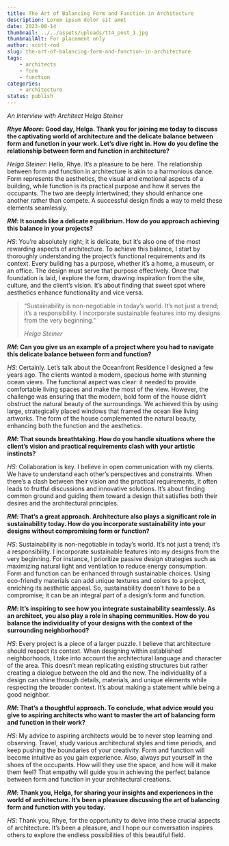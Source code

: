 ```yaml
---
title: The Art of Balancing Form and Function in Architecture
description: Lorem ipsum dolor sit amet
date: 2023-08-14
thumbnail: ../../assets/uploads/tt4_post_1.jpg
thumbnailAlt: For placement only
author: scott-rod
slug: the-art-of-balancing-form-and-function-in-architecture
tags:
    - architects
    - form
    - function
categories:
    - architecture
status: publish
---
```


_An Interview with Architect Helga Steiner_

**_Rhye Moore_: Good day, Helga. Thank you for joining me today to discuss the captivating world of architecture and the delicate balance between form and function in your work. Let’s dive right in. How do you define the relationship between form and function in architecture?**

_Helga Steiner_: Hello, Rhye. It’s a pleasure to be here. The relationship between form and function in architecture is akin to a harmonious dance. Form represents the aesthetics, the visual and emotional aspects of a building, while function is its practical purpose and how it serves the occupants. The two are deeply intertwined; they should enhance one another rather than compete. A successful design finds a way to meld these elements seamlessly.

**_RM_: It sounds like a delicate equilibrium. How do you approach achieving this balance in your projects?**

_HS_: You’re absolutely right; it is delicate, but it’s also one of the most rewarding aspects of architecture. To achieve this balance, I start by thoroughly understanding the project’s functional requirements and its context. Every building has a purpose, whether it’s a home, a museum, or an office. The design must serve that purpose effectively. Once that foundation is laid, I explore the form, drawing inspiration from the site, culture, and the client’s vision. It’s about finding that sweet spot where aesthetics enhance functionality and vice versa.

> “Sustainability is non-negotiable in today’s world. It’s not just a trend; it’s a responsibility. I incorporate sustainable features into my designs from the very beginning.”
> 
> <cite>Helga Steiner</cite>

**_RM_: Can you give us an example of a project where you had to navigate this delicate balance between form and function?**

_HS_: Certainly. Let’s talk about the Oceanfront Residence I designed a few years ago. The clients wanted a modern, spacious home with stunning ocean views. The functional aspect was clear: it needed to provide comfortable living spaces and make the most of the view. However, the challenge was ensuring that the modern, bold form of the house didn’t obstruct the natural beauty of the surroundings. We achieved this by using large, strategically placed windows that framed the ocean like living artworks. The form of the house complemented the natural beauty, enhancing both the function and the aesthetics.

**_RM_: That sounds breathtaking. How do you handle situations where the client’s vision and practical requirements clash with your artistic instincts?**

_HS_: Collaboration is key. I believe in open communication with my clients. We have to understand each other’s perspectives and constraints. When there’s a clash between their vision and the practical requirements, it often leads to fruitful discussions and innovative solutions. It’s about finding common ground and guiding them toward a design that satisfies both their desires and the architectural principles.

**_RM_: That’s a great approach. Architecture also plays a significant role in sustainability today. How do you incorporate sustainability into your designs without compromising form or function?**

_HS_: Sustainability is non-negotiable in today’s world. It’s not just a trend; it’s a responsibility. I incorporate sustainable features into my designs from the very beginning. For instance, I prioritize passive design strategies such as maximizing natural light and ventilation to reduce energy consumption. Form and function can be enhanced through sustainable choices. Using eco-friendly materials can add unique textures and colors to a project, enriching its aesthetic appeal. So, sustainability doesn’t have to be a compromise; it can be an integral part of a design’s form and function.

**_RM_: It’s inspiring to see how you integrate sustainability seamlessly. As an architect, you also play a role in shaping communities. How do you balance the individuality of your designs with the context of the surrounding neighborhood?**

_HS_: Every project is a piece of a larger puzzle. I believe that architecture should respect its context. When designing within established neighborhoods, I take into account the architectural language and character of the area. This doesn’t mean replicating existing structures but rather creating a dialogue between the old and the new. The individuality of a design can shine through details, materials, and unique elements while respecting the broader context. It’s about making a statement while being a good neighbor.

**_RM_: That’s a thoughtful approach. To conclude, what advice would you give to aspiring architects who want to master the art of balancing form and function in their work?**

_HS_: My advice to aspiring architects would be to never stop learning and observing. Travel, study various architectural styles and time periods, and keep pushing the boundaries of your creativity. Form and function will become intuitive as you gain experience. Also, always put yourself in the shoes of the occupants. How will they use the space, and how will it make them feel? That empathy will guide you in achieving the perfect balance between form and function in your architectural creations.

**_RM_: Thank you, Helga, for sharing your insights and experiences in the world of architecture. It’s been a pleasure discussing the art of balancing form and function with you today.**

_HS_: Thank you, Rhye, for the opportunity to delve into these crucial aspects of architecture. It’s been a pleasure, and I hope our conversation inspires others to explore the endless possibilities of this beautiful field.